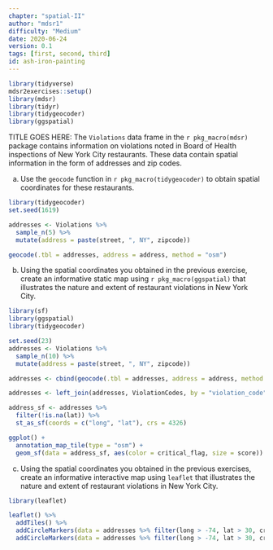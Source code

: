 ```yaml
---
chapter: "spatial-II"
author: "mdsr1"
difficulty: "Medium"
date: 2020-06-24 
version: 0.1
tags: [first, second, third]
id: ash-iron-painting
---
```


```r
library(tidyverse)
mdsr2exercises::setup()
library(mdsr)
library(tidyr)
library(tidygeocoder)
library(ggspatial)
```


TITLE GOES HERE: The `Violations` data frame in the `r pkg_macro(mdsr)` package contains information on violations noted in Board of Health inspections of New York City restaurants. These data contain spatial information in the form of addresses and zip codes. 

a. Use the `geocode` function in `r pkg_macro(tidygeocoder)` to obtain spatial coordinates for these restaurants. 

 <!--begin-answer-->
```r
library(tidygeocoder)
set.seed(1619)

addresses <- Violations %>%
  sample_n(5) %>%
  mutate(address = paste(street, ", NY", zipcode))

geocode(.tbl = addresses, address = address, method = "osm")
```
 <!--end-answer-->


b. Using the spatial coordinates you obtained in the previous exercise, create an informative static map using `r pkg_macro(ggspatial)` that illustrates the nature and extent of restaurant violations in New York City.

 <!--begin-answer-->
```r
library(sf)
library(ggspatial)
library(tidygeocoder)

set.seed(23)
addresses <- Violations %>%
  sample_n(10) %>%
  mutate(address = paste(street, ", NY", zipcode))

addresses <- cbind(geocode(.tbl = addresses, address = address, method = "osm"))

addresses <- left_join(addresses, ViolationCodes, by = "violation_code")

address_sf <- addresses %>%
  filter(!is.na(lat)) %>%
  st_as_sf(coords = c("long", "lat"), crs = 4326)

ggplot() +
  annotation_map_tile(type = "osm") +
  geom_sf(data = address_sf, aes(color = critical_flag, size = score))
```

 <!--end-answer-->


c. Using the spatial coordinates you obtained in the previous exercises, create an informative interactive map using `leaflet` that illustrates the nature and extent of restaurant violations in New York City.

 <!--begin-answer-->

```r
library(leaflet)

leaflet() %>%
  addTiles() %>%
  addCircleMarkers(data = addresses %>% filter(long > -74, lat > 30, critical_flag == "Critical"), lng = ~long, lat = ~lat, popup = ~ paste("Restaurant Name : ", dba, "\n", " Violation: ", violation_description, "\n"), color = "red") %>%
  addCircleMarkers(data = addresses %>% filter(long > -74, lat > 30, critical_flag == "Not Critical"), lng = ~long, lat = ~lat, popup = ~ paste("Restaurant Name : ", dba, "\n", " Violation: ", violation_description, "\n"), color = "blue")
```

 <!--end-answer-->
